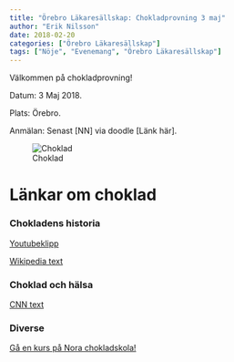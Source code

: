 ```yaml
---
title: "Örebro Läkaresällskap: Chokladprovning 3 maj"
author: "Erik Nilsson"
date: 2018-02-20
categories: ["Örebro Läkaresällskap"]
tags: ["Nöje", "Evenemang", "Örebro Läkaresällskap"]
---
```


Välkommen på chokladprovning! 

Datum: 3 Maj 2018. 

Plats: Örebro.

Anmälan: Senast [NN] via doodle [Länk här].

![Choklad](/affisch_choklad.jpg)

# Länkar om choklad

### Chokladens historia

[Youtubeklipp](https://www.youtube.com/watch?v=ibjUpk9Iagk)

[Wikipedia text](https://en.wikipedia.org/wiki/History_of_chocolate)

### Choklad och hälsa

[CNN text](https://edition.cnn.com/2016/02/10/health/chocolate-health-benefits/index.html)

### Diverse

[Gå en kurs på Nora chokladskola!](http://www.chokladskolan.com/)
